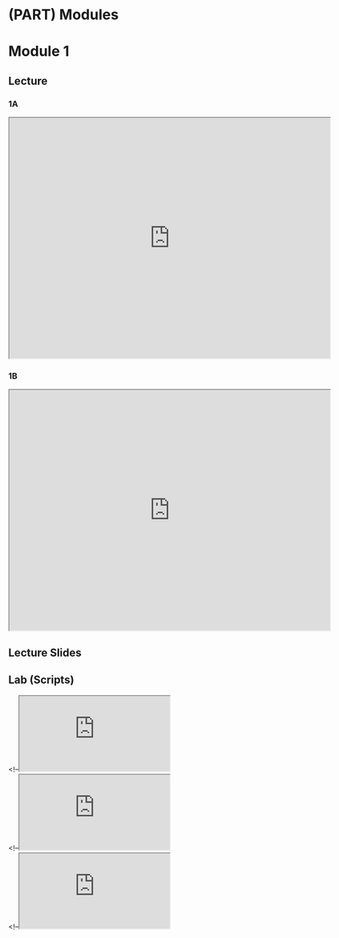 # (PART) Modules {-}

# Module 1

## Lecture


<!--<iframe width="640" height="360" src="YOUTUBE EMBED LINK" title="YouTube video player" frameborder="0" allow="accelerometer; autoplay; clipboard-write; encrypted-media; gyroscope; picture-in-picture; web-share" referrerpolicy="strict-origin-when-cross-origin" allowfullscreen></iframe>-->

### 1A
<iframe src="https://docs.google.com/presentation/d/1HQGHgFrZCr8yWmbz0R7lxYGiZpR_Xu_2/preview" width="640" height="480" allow="autoplay"></iframe>  

### 1B
<iframe src="https://docs.google.com/presentation/d/1U1PHHxf_9nJbht6ZWAm9-XpDARuTRPD5/preview" width="640" height="480" allow="autoplay"></iframe>  

## Lecture Slides


## Lab (Scripts)
<!--<iframe src="https://github.com/bioinformaticsdotca/INR_Sask-2510/blob/main/docs/content-files/Day1-Mod1A_Examples.R">Day1-Mod1A_Examples.R</iframe> <br> 
<!--<iframe src="https://github.com/bioinformaticsdotca/INR_Sask-2510/blob/main/docs/content-files/Day1-Mod1B_Examples.R">Day1-Mod1B_Examples.R</iframe> <br>
<!--<iframe src="https://github.com/bioinformaticsdotca/INR_Sask-2510/blob/main/docs/content-files/Day1-Mod1B_Tasks.R">Day1-Mod1B_Tasks.R</iframe> <br>
